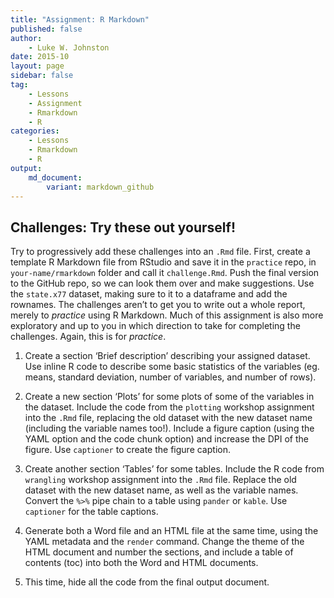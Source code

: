 ```yaml
---
title: "Assignment: R Markdown"
published: false
author:
    - Luke W. Johnston
date: 2015-10
layout: page
sidebar: false
tag:
    - Lessons
    - Assignment
    - Rmarkdown
    - R
categories:
    - Lessons
    - Rmarkdown
    - R
output:
    md_document:
        variant: markdown_github
---
```


## Challenges: Try these out yourself!

Try to progressively add these challenges into an `.Rmd` file. First, create a 
template R Markdown file from RStudio and save it in the `practice` repo, in
`your-name/rmarkdown` folder and call it `challenge.Rmd`. Push the final version
to the GitHub repo, so we can look them over and make suggestions. Use the
`state.x77` dataset, making sure to it to a dataframe and add the rownames. The
challenges aren't to get you to write out a whole report, merely to *practice*
using R Markdown. Much of this assignment is also more exploratory and up to you
in which direction to take for completing the challenges. Again, this is for
*practice*.

1. Create a section 'Brief description' describing your assigned dataset. Use
inline R code to describe some basic statistics of the variables (eg. means,
standard deviation, number of variables, and number of rows).

2. Create a new section 'Plots' for some plots of some of the variables in the 
dataset. Include the code from the `plotting` workshop assignment into the
`.Rmd` file, replacing the old dataset with the new dataset name (including the
variable names too!).  Include a figure caption (using the YAML option and the
code chunk option) and increase the DPI of the figure. Use `captioner` to create
the figure caption.

3. Create another section 'Tables' for some tables. Include the R code from
`wrangling` workshop assignment into the `.Rmd` file.  Replace the old dataset
with the new dataset name, as well as the variable names. Convert the `%>%` pipe
chain to a table using `pander` or `kable`. Use `captioner` for the table captions.

4. Generate both a Word file and an HTML file at the same time, using the YAML 
metadata and the `render` command. Change the theme of the HTML document and
number the sections, and include a table of contents (toc) into both the Word
and HTML documents.

5. This time, hide all the code from the final output document.
